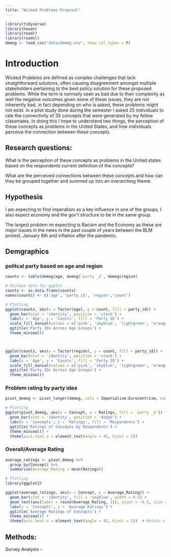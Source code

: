 ```yaml
---
title: "Wicked Problems Proposal"
---
```

```r
library(tidyverse)
library(haven)
library(readr)
library(readxl)
demog <- read_csv("data/demog.csv", show_col_types = F)
```

# Introduction

Wicked Problems are defined as complex challenges that lack straightforward solutions, often causing disagreement amongst multiple stakeholders pertaining to the best policy solution for these proposed problems. While the term is normally seen as bad due to their complexity as well the negative outcomes given some of these issues, they are not  inherently bad, in fact depending on who is asked, these problems might not exist. In a pilot study done during the semester I asked 25 individuals to rate the connectivity of 35 concepts that were generated by my fellow classmates. In doing this I hope to understand two things, the perception of these concepts as problems in the United States, and how individuals perceive the connection between these concepts. 


## Research questions:
What is the perception of these concepts as problems in the United states based on the respondents current definition of the concepts?

What are the perceived connections between these concepts and how can they be grouped together and summed up into an overarching theme.

## Hypothesis
  I am expecting to find imperalism as a key influence in one of the groups, I also expect economy and the gov't structure to be in the same group.
  
  The largest problem im expecting is Racism and the Economy as these are major issues in the news in the past couple of years between the BLM protest, January 6th and inflation after the pandemic.

## Demgraphics
### politcal party based on age and region
```r
counts <- table(demog$age, demog$`party _d`, demog$region)

# Reshape data for ggplot
counts <- as.data.frame(counts)
names(counts) <- c('age', 'party_id', 'region','count')

# Plotting
ggplot(counts, aes(x = factor(age), y = count, fill = party_id)) +
  geom_bar(stat = 'identity', position = 'stack') +
  labs(x = 'Age', y = 'Counts', fill = 'Party ID') +
  scale_fill_manual(values = c('pink', 'skyblue', 'lightgreen', 'orange')) +
  ggtitle('Party IDs Across Age Groups') +
  theme_minimal()



ggplot(counts, aes(x = factor(region), y = count, fill = party_id)) +
  geom_bar(stat = 'identity', position = 'stack') +
  labs(x = 'Age', y = 'Counts', fill = 'Party ID') +
  scale_fill_manual(values = c('pink', 'skyblue', 'lightgreen', 'orange')) +
  ggtitle('Party IDs Across Age Groups') +
  theme_minimal()

```
### Problem rating by party idea
```r
pivot_demog <- pivot_longer(demog, cols = Imperialism:Eurocentrism, names_to = "Concept", values_to = "Ratings")

# Plotting
ggplot(pivot_demog, aes(x = Concept, y = Ratings, fill = `party _d`)) +
  geom_bar(stat = 'identity', position = 'dodge') +
  labs(x = 'Concepts', y = 'Ratings', fill = 'Respondents') +
  ggtitle('Ratings of Concepts by Respondents') +
  theme_minimal() +
  theme(axis.text.x = element_text(angle = 45, hjust = 1))
```
### Overall/Average Rating
```r

average_ratings <- pivot_demog %>%
  group_by(Concept) %>%
  summarise(Average_Rating = mean(Ratings))

# Plotting
library(ggplot2)

ggplot(average_ratings, aes(x = Concept, y = Average_Rating)) +
  geom_bar(stat = 'identity', fill = 'skyblue', width = 0.5) +
  geom_text(aes(label = round(Average_Rating, 2)), vjust = -0.5, size = 4, color = "black") +
  labs(x = 'Concepts', y = 'Average Ratings') +
  ggtitle('Average Ratings of Concepts') +
  theme_minimal() +
  theme(axis.text.x = element_text(angle = 45, hjust = 1))  # Rotate x-axis labels for better readability
```

## Methods:
Survey Analysis -   
